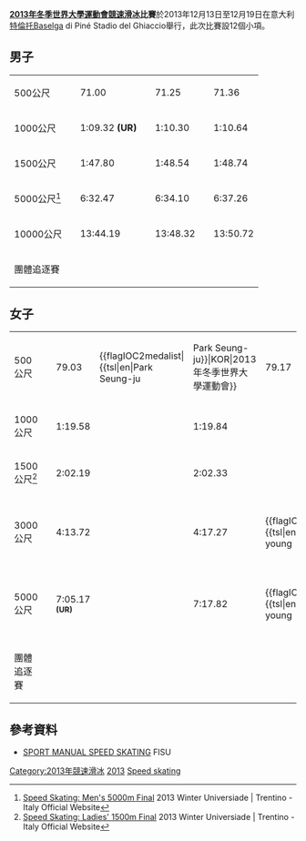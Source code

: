 '''[[2013年冬季世界大學運動會|2013年冬季世界大學運動會]][[競速滑冰|競速滑冰]]比賽'''於2013年12月13日至12月19日在意大利[[特倫托自治省|特倫托]]Baselga di Piné Stadio del Ghiaccio舉行，此次比賽設12個小項。

== 男子 ==

{| {{MedalistTable|type=項目|columns=2}}
|-
| 500公尺
|{{flagIOC2medalist|[[長谷川翼|長谷川翼]]|JPN|2013年冬季世界大學運動會}} ||71.00	
|{{flagIOC2medalist|[[Mirko_Giacomo_Nenzi|Mirko Giacomo Nenzi]]|ITA|2013年冬季世界大學運動會}} ||71.25	
|{{flagIOC2medalist|[[Kim_Sung-gyu|Kim Sung-gyu]]|KOR|2013年冬季世界大學運動會}} ||71.36
|-
| 1000公尺
|{{flagIOC2medalist|[[Mirko_Giacomo_Nenzi|Mirko Giacomo Nenzi]]|ITA|2013年冬季世界大學運動會}} ||1:09.32 '''(UR)'''
|{{flagIOC2medalist|[[扬·希曼斯基|扬·希曼斯基]]|POL|2013年冬季世界大學運動會}} ||1:10.30 
|{{flagIOC2medalist|[[宋青陽|宋青陽]]|TPE|2013年冬季世界大學運動會}} ||1:10.64 
|-
| 1500公尺
|{{flagIOC2medalist|[[扬·希曼斯基|扬·希曼斯基]]|POL|2013年冬季世界大學運動會}} || 1:47.80
|{{flagIOC2medalist|[[Mirko_Giacomo_Nenzi|Mirko Giacomo Nenzi]]|ITA|2013年冬季世界大學運動會}} || 1:48.54
|{{flagIOC2medalist|{{link-en|朱炯俊|Joo Hyong-jun}}|KOR|2013年冬季世界大學運動會}}|| 1:48.74
|-
| 5000公尺<ref>[http://winteruniversiade2013.sportresult.com/fisu/en/-60/Comp/Info/ResultList/SSM050101 Speed Skating: Men's 5000m Final] {{Wayback|url=http://winteruniversiade2013.sportresult.com/fisu/en/-60/Comp/Info/ResultList/SSM050101 |date=20181005120451 }} 2013 Winter Universiade | Trentino - Italy Official Website</ref>
|{{flagIOC2medalist|[[扬·希曼斯基|扬·希曼斯基]]|POL|2013年冬季世界大學運動會}} || 6:32.47
|{{flagIOC2medalist|[[Yevgeny_Seryaev|Yevgeny Seryaev]]|RUS|2013年冬季世界大學運動會}} || 6:34.10
|{{flagIOC2medalist|[[Lee_Jin-yeong|Lee Jin-yeong]]|KOR|2013年冬季世界大學運動會}} || 6:37.26
|-
| 10000公尺
|{{flagIOC2medalist|[[Pim_Cazemier|Pim Cazemier]]|NED|2013年冬季世界大學運動會}} ||13:44.19
|{{flagIOC2medalist|[[Lee_Jin-yeong|Lee Jin-yeong]]|KOR|2013年冬季世界大學運動會}} ||13:48.32
|{{flagIOC2medalist|[[Yevgeny_Seryaev|Yevgeny Seryaev]]|RUS|2013年冬季世界大學運動會}} ||13:50.72
|-
| 團體追逐賽
| colspan=2|{{flagIOC2team|KOR|2013年冬季世界大學運動會}}
| colspan=2|{{flagIOC2team|RUS|2013年冬季世界大學運動會}}
| colspan=2|{{flagIOC2team|ITA|2013年冬季世界大學運動會}}
|}

== 女子 ==
{| {{MedalistTable|type=項目|columns=2}}
|-
| 500公尺
|{{flagIOC2medalist|{{link-en|金賢榮|Kim Hyun-yung}}|KOR|2013年冬季世界大學運動會}} || 79.03
|{{flagIOC2medalist|{{tsl|en|Park Seung-ju||Park Seung-ju}}|KOR|2013年冬季世界大學運動會}} || 79.17
|{{flagIOC2medalist|{{tsl|en|Ahn Jee-min||Ahn Jee-min}}|KOR|2013年冬季世界大學運動會}} || 79.45
|-
| 1000公尺
|{{flagIOC2medalist|[[高木美帆|高木美帆]]|JPN|2013年冬季世界大學運動會}} || 1:19.58
|{{flagIOC2medalist|{{link-en|金賢榮|Kim Hyun-yung}}|KOR|2013年冬季世界大學運動會}} || 1:19.84
|{{flagIOC2medalist|[[安格林娜·戈利科娃|安格林娜·戈利科娃]]|RUS|2013年冬季世界大學運動會}} || 1:19.85
|-
| 1500公尺<ref>[http://winteruniversiade2013.sportresult.com/fisu/en/-60/Comp/Info/SS/ResultList/SSW015101 Speed Skating: Ladies' 1500m Final] {{Wayback|url=http://winteruniversiade2013.sportresult.com/fisu/en/-60/Comp/Info/SS/ResultList/SSW015101 |date=20181005115633 }} 2013 Winter Universiade | Trentino - Italy Official Website</ref>
|{{flagIOC2medalist|[[金寶凜_(競速滑冰運動員)|金寶凜]]|KOR|2013年冬季世界大學運動會}} || 2:02.19
|{{flagIOC2medalist|[[纳塔利娅·切尔翁卡|纳塔利娅·切尔翁卡]]|POL|2013年冬季世界大學運動會}} || 2:02.33
|{{flagIOC2medalist|[[Yevgeniya_Dmitriyeva|Yevgeniya Dmitriyeva]]|RUS|2013年冬季世界大學運動會}} || 2:03.81
|-
| 3000公尺
|{{flagIOC2medalist|[[玛尔蒂娜·萨布利科娃|玛尔蒂娜·萨布利科娃]]|CZE|2013年冬季世界大學運動會}} ||4:13.72
|{{flagIOC2medalist|[[金寶凜_(競速滑冰運動員)|金寶凜]]|KOR|2013年冬季世界大學運動會}} ||4:17.27
|{{flagIOC2medalist|{{tsl|en|Park Do-young||Park Do-young}}|KOR|2013年冬季世界大學運動會}} ||4:19.05
|-
| 5000公尺
|{{flagIOC2medalist|[[玛尔蒂娜·萨布利科娃|玛尔蒂娜·萨布利科娃]]|CZE|2013年冬季世界大學運動會}} ||7:05.17 '''<small>(UR)</small>'''
|{{flagIOC2medalist|[[金寶凜_(競速滑冰運動員)|金寶凜]]|KOR|2013年冬季世界大學運動會}} ||7:17.82
|{{flagIOC2medalist|{{tsl|en|Park Do-young||Park Do-young}}|KOR|2013年冬季世界大學運動會}} ||7:26.58
|-
| 團體追逐賽
|colspan=2|{{flagIOC2team|KOR|2013年冬季世界大學運動會}}
|colspan=2|{{flagIOC2team|JPN|2013年冬季世界大學運動會}}
|colspan=2|{{flagIOC2team|ITA|2013年冬季世界大學運動會}}
|}

== 參考資料 ==
* [http://www.universiadetrentino.org/sites/default/files/allegati/Speed%20Skating.pdf SPORT MANUAL SPEED SKATING]{{Wayback|url=http://www.universiadetrentino.org/sites/default/files/allegati/Speed%20Skating.pdf |date=20131216170239 }} FISU
{{Reflist}}

{{2013年冬季世界大學運動會比賽項目}}
{{冬季世界大學運動會競速滑冰比賽}}

[[Category:2013年競速滑冰|Category:2013年競速滑冰]]
[[Category:冬季世界大學運動會競速滑冰比賽|2013]]
[[Category:2013年冬季世界大學運動會|Speed skating]]